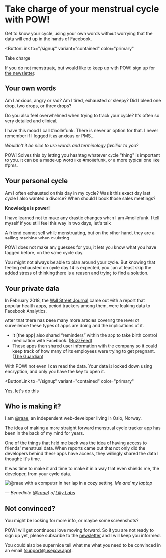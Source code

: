 # Take charge of your menstrual cycle with <Logo>POW!</Logo>

Get to know your cycle, using your own words without worrying that the data will end up in the hands of Facebook.

<ButtonLink
  to="/signup"
  variant="contained"
  color="primary"
>
 Take charge
</ButtonLink>

If you do not menstruate, but would like to keep up with POW! sign up for [the newsletter](https://lillylabs.ck.page/a5f42d2b44).


## Your own words

Am I anxious, angry or sad? Am I tired, exhausted or sleepy?
Did I bleed one drop, two drops, or three drops?

Do you also feel overwhelmed when trying to track your cycle?
It's often so very detailed and clinical.

I have this mood I call #mollefunk.
There is never an option for that.
I never remember if I logged it as anxious or PMS...

*Wouldn't it be nice to use words and terminology familiar to you?*

POW! Solves this by letting you hashtag whatever cycle "thing" is important to you. It can be a made-up word like #mollefunk, or a more typical one like #pms.


## Your personal cycle

Am I often exhausted on this day in my cycle?
Was it this exact day last cycle I also wanted a divorce?
When should I book those sales meetings?

**Knowledge is power!**

I have learned not to make any drastic changes when I am #mollefunk.
I tell myself if you still feel this way in two days, let's talk.

A friend cannot sell while menstruating, but on the other hand,
they are a selling machine when ovulating.

POW! does not make any guesses for you,
it lets you know what you have tagged before, on the same cycle day.

You might not always be able to plan around your cycle.
But knowing that feeling exhausted on cycle day 14 is expected,
you can at least skip the added stress of thinking
there is a reason and trying to find a solution.


## Your private data

In February 2018, the
[Wall Street Journal](https://www.wsj.com/articles/you-give-apps-sensitive-personal-information-then-they-tell-facebook-11550851636)
came out with a report that popular health apps, period
trackers among them, were leaking data to Facebook
Analytics.

After that there has been many more articles covering the
level of surveilence these types of apps are doing and the
implications of it.

- It [the app] also shared “reminders” within the app to take birth
  control medication with Facebook. ([BuzzFeed](https://www.buzzfeednews.com/article/meghara/period-tracker-apps-facebook-maya-mia-fem))
- These apps then shared user information with the company
  so it could keep track of how many of its employees were
  trying to get pregnant. ([The Guardian](https://www.theguardian.com/world/commentisfree/2019/sep/14/your-period-tracking-app-could-be-sharing-intimate-details-with-all-of-facebook))

With POW! not even I can read the data. Your data is locked down using encryption, and only you have the key to open it.



<ButtonLink
  to="/signup"
  variant="contained"
  color="primary"
>
 Yes, let's do this
</ButtonLink>


## Who is making it?

I am [@raae](https://raae.codes),
an independent web-developer living in Oslo, Norway.

The idea of making a more straight forward menstrual cycle
tracker app has been in the back of my mind for years.

One of the things that held me back was the
idea of having access to friends' menstrual data.
When reports came out that not only did the developers
behind these apps have access, they willingly shared the data I thought: It's time.

It was time to make it and time to make it in a way that
even shields me, the developer, from your cycle data.


![@raae with a computer in her lap in a cozy setting.](/raae.jpg "Me: @raae")
_Me and my laptop_

<cite>

  — Benedicte ([@raae](https://twitter.com/raae)) of [Lilly Labs](https://lillylabs.no)

</cite>


## Not convinced?

You might be looking for more info, or maybe some screenshots?

POW! will get continuous love moving forward.
So if you are not ready to sign up yet,
please subscribe to the [newsletter](https://lillylabs.ck.page/a5f42d2b44)
and I will keep you informed.

You could also be super nice tell what me what you
need to be convinced in an email ([support@usepow.app](mailto://support@usepow.app)).




